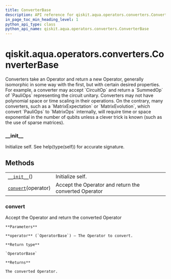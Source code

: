 ```yaml
---
title: ConverterBase
description: API reference for qiskit.aqua.operators.converters.ConverterBase
in_page_toc_min_heading_level: 1
python_api_type: class
python_api_name: qiskit.aqua.operators.converters.ConverterBase
---
```


<span id="qiskit-aqua-operators-converters-converterbase" />

# qiskit.aqua.operators.converters.ConverterBase

<Class id="qiskit.aqua.operators.converters.ConverterBase" isDedicatedPage={true} github="https://github.com/qiskit-community/qiskit-aqua/tree/stable/0.8/qiskit/aqua/operators/converters/converter_base.py" signature="ConverterBase">
  Converters take an Operator and return a new Operator, generally isomorphic in some way with the first, but with certain desired properties. For example, a converter may accept `CircuitOp` and return a `SummedOp` of `PauliOps` representing the circuit unitary. Converters may not have polynomial space or time scaling in their operations. On the contrary, many converters, such as a `MatrixExpectation` or `MatrixEvolution`, which convert `PauliOps` to `MatrixOps` internally, will require time or space exponential in the number of qubits unless a clever trick is known (such as the use of sparse matrices).

  ### \_\_init\_\_

  <Function id="qiskit.aqua.operators.converters.ConverterBase.__init__" signature="__init__()">
    Initialize self. See help(type(self)) for accurate signature.
  </Function>

  ## Methods

  |                                                                                                                                         |                                                       |
  | --------------------------------------------------------------------------------------------------------------------------------------- | ----------------------------------------------------- |
  | [`__init__`](#qiskit.aqua.operators.converters.ConverterBase.__init__ "qiskit.aqua.operators.converters.ConverterBase.__init__")()      | Initialize self.                                      |
  | [`convert`](#qiskit.aqua.operators.converters.ConverterBase.convert "qiskit.aqua.operators.converters.ConverterBase.convert")(operator) | Accept the Operator and return the converted Operator |

  ### convert

  <Function id="qiskit.aqua.operators.converters.ConverterBase.convert" signature="abstract convert(operator)">
    Accept the Operator and return the converted Operator

    **Parameters**

    **operator** (`OperatorBase`) – The Operator to convert.

    **Return type**

    `OperatorBase`

    **Returns**

    The converted Operator.
  </Function>
</Class>

